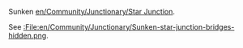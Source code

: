Sunken [[en/Community/Junctionary/Star Junction]].

See [[:File:en/Community/Junctionary/Sunken-star-junction-bridges-hidden.png]].